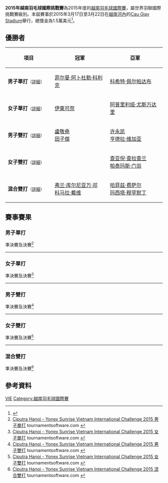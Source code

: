 {{noteTA|G1=Badminton}}
{{infobox badminton event
|name           = 2015年越南羽毛球國際挑戰賽
|image          = 
|size           = 
|caption        =
|dates          = 2015年3月17日－3月22日
|number_edition =
|level          = 4A
|prize_money    = 1.5萬美元
|location       = {{VIE}}[[河內|河內]]
|venue          = [[Cau_Giay_Stadium|Cau Giay Stadium]]
|previous       = 2014年越南羽毛球國際挑戰賽 
|next           = 2016年越南羽毛球國際挑戰賽
}}
'''2015年越南羽毛球國際挑戰賽'''為2015年度的[[越南羽毛球國際賽|越南羽毛球國際賽]]，屬世界羽聯國際挑戰賽級別。本屆賽事於2015年3月17日至3月22日在[[越南|越南]][[河內|河內]]的[[Cau_Giay_Stadium|Cau Giay Stadium]]舉行，總獎金為1.5萬美元<ref>{{cite web|title=Ciputra Hanoi Vietnam International Challenge 2015 Prospectus|url=http://www.bwfbadminton.org/file.aspx?id=609219&dl=1|publisher=Hanoi Badminton Association|accessdate=2015-03-23|archive-date=2015-03-20|archive-url=https://web.archive.org/web/20150320010417/http://bwfbadminton.org/file.aspx?id=609219&dl=1|dead-url=no}}{{en}}</ref>。

== 優勝者 ==
{| class=wikitable style="font-size:small"
!width="200"|項目
!width="250"|冠軍
!width="250"|亞軍
|-
|'''男子單打'''<small>（[[#男子單打|詳細]]）</small>
|{{flagicon|INA}} [[菲尔曼·阿卜杜勒·科利克|菲尔曼·阿卜杜勒·科利克]]
|{{flagicon|THA}} [[科希特·佩尔帕达布|科希特·佩尔帕达布]]
|-
|'''女子單打'''<small>（[[#女子單打|詳細]]）</small>
|{{flagicon|JPN}} [[伊東可奈|伊東可奈]]
|{{flagicon|INA}} [[阿普里利娅·尤斯万达里|阿普里利娅·尤斯万达里]]
|-
|'''男子雙打'''<small>（[[#男子雙打|詳細]]）</small>
|{{flagicon|TPE}} [[盧敬堯|盧敬堯]]<br/>{{flagicon|TPE}} [[田子傑|田子傑]]
|{{flagicon|SIN}} [[许永凯|许永凯]] <br/>{{flagicon|SIN}} [[亨德拉·维加亚|亨德拉·维加亚]]
|-
|'''女子雙打'''<small>（[[#女子雙打|詳細]]）</small>
|{{nowrap|{{flagicon|INA}} [[英吉娅·西塔·阿凡达|英吉娅·西塔·阿凡达]] <br/>{{flagicon|INA}} [[马哈德维·伊斯特拉尼·尼·克图特|马哈德维·伊斯特拉尼·尼·克图特]]}}
|{{flagicon|THA}} [[查亚倪·查拉查兰|查亚倪·查拉查兰]] <br/>{{flagicon|THA}} [[帕泰玛斯·门翁|帕泰玛斯·门翁]]
|-
|'''混合雙打'''<small>（[[#混合雙打|詳細]]）</small>
|{{flagicon|INA}} [[弗兰·库尔尼亚万·邓|弗兰·库尔尼亚万·邓]]<br/>{{flagicon|INA}} [[科马拉·戴维|科马拉·戴维]]
|{{flagicon|INA}} [[哈菲兹·费萨尔|哈菲兹·费萨尔]]<br/>{{flagicon|INA}} [[玛西塔·穆罕默丁|玛西塔·穆罕默丁]]
|}

== 賽事賽果 ==
=== 男子單打 ===
;準決賽及決賽<ref name="MS">[http://bwf.tournamentsoftware.com/sport/draw.aspx?id=1392E043-9B7B-44BD-8DA3-5CB0957C5D09&draw=1 Ciputra Hanoi - Yonex Sunrise Vietnam International Challenge 2015 男子單打] tournamentsoftware.com {{en}}</ref>
{{4TeamBracket-Tennis3-v2
| team-width=200
| RD1-seed1=
| RD1-team1={{flagicon|INA}} [[穆罕默德·巴尤·庞吉斯图|穆罕默德·巴尤·庞吉斯图]]
| RD1-score1-1=14
| RD1-score1-2=14
| RD1-score1-3=
| RD1-seed2=16
| RD1-team2='''{{flagicon|INA}} [[菲尔曼·阿卜杜勒·科利克|菲尔曼·阿卜杜勒·科利克]]
| RD1-score2-1='''21
| RD1-score2-2='''21
| RD1-score2-3=

| RD1-seed3=3
| RD1-team3='''{{flagicon|THA}} [[科希特·佩尔帕达布|科希特·佩尔帕达布]]
| RD1-score3-1=13
| RD1-score3-2='''21
| RD1-score3-3='''21
| RD1-seed4=
| RD1-team4={{flagicon|INA}} [[里扬托·苏巴吉亚|里扬托·苏巴吉亚]]
| RD1-score4-1='''21
| RD1-score4-2=8
| RD1-score4-3=12

| RD2-seed1=16
| RD2-team1='''{{flagicon|INA}} [[菲尔曼·阿卜杜勒·科利克|菲尔曼·阿卜杜勒·科利克]]
| RD2-score1-1=20
| RD2-score1-2='''21
| RD2-score1-3='''21
| RD2-seed2=3
| RD2-team2={{flagicon|THA}} [[科希特·佩尔帕达布|科希特·佩尔帕达布]]
| RD2-score2-1='''22
| RD2-score2-2=14
| RD2-score2-3=18
}}
----

=== 女子單打 ===
;準決賽及決賽<ref name="WS">[http://bwf.tournamentsoftware.com/sport/draw.aspx?id=1392E043-9B7B-44BD-8DA3-5CB0957C5D09&draw=3 Ciputra Hanoi - Yonex Sunrise Vietnam International Challenge 2015 女子單打] tournamentsoftware.com {{en}}</ref>
{{4TeamBracket-Tennis3-v2
| team-width=200
| RD1-seed1=
| RD1-team1='''{{nowrap|{{flagicon|INA}} [[阿普里利娅·尤斯万达里|阿普里利娅·尤斯万达里]]}}
| RD1-score1-1=14
| RD1-score1-2='''21
| RD1-score1-3='''21
| RD1-seed2=
| RD1-team2={{flagicon|JPN}} [[楠瀨由佳|楠瀨由佳]]
| RD1-score2-1='''21
| RD1-score2-2=16
| RD1-score2-3=16

| RD1-seed3=4
| RD1-team3='''{{flagicon|JPN}} [[伊東可奈|伊東可奈]]
| RD1-score3-1=12
| RD1-score3-2='''21
| RD1-score3-3='''21
| RD1-seed4=7
| RD1-team4={{flagicon|INA}} [[哈娜·拉曼迪尼|哈娜·拉曼迪尼]]
| RD1-score4-1='''21
| RD1-score4-2=12
| RD1-score4-3=6

| RD2-seed1=
| RD2-team1={{nowrap|{{flagicon|INA}} [[阿普里利娅·尤斯万达里|阿普里利娅·尤斯万达里]] (中途退出)}}
| RD2-score1-1='''21
| RD2-score1-2=18
| RD2-score1-3=''11
| RD2-seed2=4
| RD2-team2='''{{flagicon|JPN}} [[伊東可奈|伊東可奈]]
| RD2-score2-1=14
| RD2-score2-2='''21
| RD2-score2-3=''18
}}
----

=== 男子雙打 ===
;準決賽及決賽<ref name="MD">[http://bwf.tournamentsoftware.com/sport/draw.aspx?id=1392E043-9B7B-44BD-8DA3-5CB0957C5D09&draw=5 Ciputra Hanoi - Yonex Sunrise Vietnam International Challenge 2015 男子雙打] tournamentsoftware.com {{en}}</ref>
{{4TeamBracket-Tennis3-v2
| team-width=200
| RD1-seed1=
| RD1-team1={{nowrap|{{flagicon|INA}} [[哈迪安托|哈迪安托]]<br/> {{flagicon|INA}} [[凯纳斯·阿迪·哈迪安托|凯纳斯·阿迪·哈迪安托]]}}
| RD1-score1-1='''21
| RD1-score1-2=14
| RD1-score1-3=17
| RD1-seed2=8
| RD1-team2='''{{flagicon|SIN}} [[许永凯|许永凯]] <br/> {{flagicon|SIN}} [[亨德拉·维加亚|亨德拉·维加亚]]
| RD1-score2-1=18
| RD1-score2-2='''21
| RD1-score2-3='''21

| RD1-seed3=6
| RD1-team3='''{{flagicon|TPE}} [[盧敬堯|盧敬堯]]<br/> {{flagicon|TPE}} [[田子傑|田子傑]]
| RD1-score3-1='''21
| RD1-score3-2='''21
| RD1-score3-3=
| RD1-seed4=5
| RD1-team4={{flagicon|THA}} [[特拉武特·波提恩|特拉武特·波提恩]]<br/> {{flagicon|THA}} [[尼迪蓬·潘普佩克|尼迪蓬·潘普佩克]]
| RD1-score4-1=17
| RD1-score4-2=15
| RD1-score4-3=

| RD2-seed1=8
| RD2-team1={{flagicon|SIN}} [[许永凯|许永凯]] <br/> {{flagicon|SIN}} [[亨德拉·维加亚|亨德拉·维加亚]]
| RD2-score1-1=13
| RD2-score1-2='''21
| RD2-score1-3=21
| RD2-seed2=6
| RD2-team2='''{{flagicon|TPE}} [[盧敬堯|盧敬堯]]<br/> {{flagicon|TPE}} [[田子傑|田子傑]]
| RD2-score2-1='''21
| RD2-score2-2=14
| RD2-score2-3='''23
}}
----

=== 女子雙打 ===
;準決賽及決賽<ref name="WD">[http://bwf.tournamentsoftware.com/sport/draw.aspx?id=1392E043-9B7B-44BD-8DA3-5CB0957C5D09&draw=7 Ciputra Hanoi - Yonex Sunrise Vietnam International Challenge 2015 女子雙打] tournamentsoftware.com {{en}}</ref>
{{4TeamBracket-Tennis3-v2
| team-width=200
| RD1-seed1=Q
| RD1-team1='''{{flagicon|THA}} [[查亚倪·查拉查兰|查亚倪·查拉查兰]] <br/> {{flagicon|THA}} [[帕泰玛斯·门翁|帕泰玛斯·门翁]]
| RD1-score1-1=
| RD1-score1-2=
| RD1-score1-3=
| RD1-seed2=
| RD1-team2={{flagicon|TPE}} [[張淨惠|張淨惠]] <br/> {{flagicon|TPE}} [[張莘恬|張莘恬]] (棄權)
| RD1-score2-1=
| RD1-score2-2=
| RD1-score2-3=

| RD1-seed3=
| RD1-team3='''{{nowrap|{{flagicon|INA}} [[英吉娅·西塔·阿凡达|英吉娅·西塔·阿凡达]] <br/> {{flagicon|INA}} [[马哈德维·伊斯特拉尼·尼·克图特|马哈德维·伊斯特拉尼·尼·克图特]]}}
| RD1-score3-1=18
| RD1-score3-2='''21
| RD1-score3-3='''21
| RD1-seed4=2
| RD1-team4={{flagicon|JPN}} [[福島由紀|福島由紀]] <br/> {{flagicon|JPN}} [[廣田彩花|廣田彩花]]
| RD1-score4-1='''21
| RD1-score4-2=12
| RD1-score4-3=11

| RD2-seed1=Q
| RD2-team1={{flagicon|THA}} [[查亚倪·查拉查兰|查亚倪·查拉查兰]] <br/> {{flagicon|THA}} [[帕泰玛斯·门翁|帕泰玛斯·门翁]]
| RD2-score1-1=10
| RD2-score1-2=18
| RD2-score1-3=
| RD2-seed2=
| RD2-team2='''{{nowrap|{{flagicon|INA}} [[英吉娅·西塔·阿凡达|英吉娅·西塔·阿凡达]] <br/> {{flagicon|INA}} [[马哈德维·伊斯特拉尼·尼·克图特|马哈德维·伊斯特拉尼·尼·克图特]]}}
| RD2-score2-1='''21
| RD2-score2-2='''21
| RD2-score2-3=
}}
----

=== 混合雙打 ===
;準決賽及決賽<ref name="XD">[http://bwf.tournamentsoftware.com/sport/draw.aspx?id=1392E043-9B7B-44BD-8DA3-5CB0957C5D09&draw=9 Ciputra Hanoi - Yonex Sunrise Vietnam International Challenge 2015 混合雙打] tournamentsoftware.com {{en}}</ref>
{{4TeamBracket-Tennis3-v2
| team-width=200
| RD1-seed1=5
| RD1-team1={{nowrap|{{flagicon|INA}} [[阿尔弗兰·埃科·普拉塞特亚|阿尔弗兰·埃科·普拉塞特亚]]<br/> {{flagicon|INA}} [[谢拉·德维·奥莉亚|谢拉·德维·奥莉亚]]}}
| RD1-score1-1=12
| RD1-score1-2=18
| RD1-score1-3=
| RD1-seed2=4
| RD1-team2='''{{flagicon|INA}} [[弗兰·库尔尼亚万·邓|弗兰·库尔尼亚万·邓]]<br/> {{flagicon|INA}} [[科马拉·戴维|科马拉·戴维]]
| RD1-score2-1='''21
| RD1-score2-2='''21
| RD1-score2-3=

| RD1-seed3=3
| RD1-team3={{flagicon|SIN}} [[许永凯|许永凯]]<br/> {{flagicon|SIN}} [[陈薇涵|陈薇涵]]
| RD1-score3-1=17
| RD1-score3-2=18
| RD1-score3-3=
| RD1-seed4=PFQ
| RD1-team4='''{{flagicon|INA}} [[哈菲兹·费萨尔|哈菲兹·费萨尔]]<br/> {{flagicon|INA}} [[玛西塔·穆罕默丁|玛西塔·穆罕默丁]]
| RD1-score4-1='''21
| RD1-score4-2='''21
| RD1-score4-3=

| RD2-seed1=4
| RD2-team1='''{{nowrap|{{flagicon|INA}} [[弗兰·库尔尼亚万·邓|弗兰·库尔尼亚万·邓]]<br/> {{flagicon|INA}} [[科马拉·戴维|科马拉·戴维]]}}
| RD2-score1-1='''21
| RD2-score1-2='''21
| RD2-score1-3=
| RD2-seed2=PFQ
| RD2-team2={{flagicon|INA}} [[哈菲兹·费萨尔|哈菲兹·费萨尔]]<br/> {{flagicon|INA}} [[玛西塔·穆罕默丁|玛西塔·穆罕默丁]]
| RD2-score2-1=14
| RD2-score2-2=11
| RD2-score2-3=
}}

== 參考資料 ==
{{Reflist}}

[[Category:2015年世界羽聯國際挑戰賽|VIE]]
[[Category:越南羽毛球國際賽|Category:越南羽毛球國際賽]]